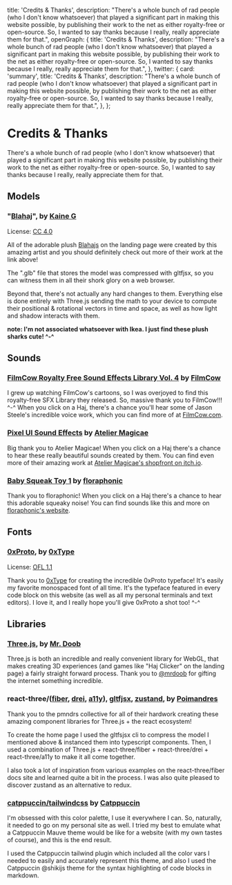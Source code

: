   title: 'Credits & Thanks',
  description:
    "There's a whole bunch of rad people (who I don't know whatsoever) that played a significant part in making this website possible, by publishing their work to the net as either royalty-free or open-source. So, I wanted to say thanks because I really, really appreciate them for that.",
  openGraph: {
    title: 'Credits & Thanks',
    description:
      "There's a whole bunch of rad people (who I don't know whatsoever) that played a significant part in making this website possible, by publishing their work to the net as either royalty-free or open-source. So, I wanted to say thanks because I really, really appreciate them for that.",
  },
  twitter: {
    card: 'summary',
    title: 'Credits & Thanks',
    description:
      "There's a whole bunch of rad people (who I don't know whatsoever) that played a significant part in making this website possible, by publishing their work to the net as either royalty-free or open-source. So, I wanted to say thanks because I really, really appreciate them for that.",
  },
};

# Credits & Thanks

There's a whole bunch of rad people (who I don't know whatsoever) that played a significant part in making this website possible, by publishing their work to the net as either royalty-free or open-source. So, I wanted to say thanks because I really, really appreciate them for that.

## Models

### "[Blahaj](https://sketchfab.com/3d-models/blahaj-ce981de49111488c81ea646067abe1ec)", by [Kaine G](https://sketchfab.com/Kaine_G)

License: [CC 4.0](https://creativecommons.org/licenses/by/4.0/)

All of the adorable plush [Blahajs](https://en.wikipedia.org/wiki/Bl%C3%A5haj) on the landing page were created by this amazing artist and you should definitely check out more of their work at the link above!

The ".glb" file that stores the model was compressed with gltfjsx, so you can witness them in all their shork glory on a web browser.

Beyond that, there's not actually any hard changes to them. Everything else is done entirely with Three.js sending the math to your device to compute their positional & rotational vectors in time and space, as well as how light and shadow interacts with them.

**note: I'm not associated whatsoever with Ikea. I just find these plush sharks cute! ^-^**

## Sounds

### [FilmCow Royalty Free Sound Effects Library Vol. 4](https://filmcow.itch.io/filmcow-sfx-4) by [FilmCow](https://www.filmcow.com/)
I grew up watching FilmCow's cartoons, so I was overjoyed to find this royalty-free SFX Library they released. So, massive thank you to FilmCow!!! ^-^ When you click on a Haj, there's a chance you'll hear some of Jason Steele's incredible voice work, which you can find more of at [FilmCow.com](https://filmcow.com).

### [Pixel UI Sound Effects](https://ateliermagicae.itch.io/pixel-ui-sound-effects) by [Atelier Magicae](https://ateliermagicae.itch.io/)

Big thank you to Atelier Magicae! When you click on a Haj there's a chance to hear these really beautiful sounds created by them. You can find even more of their amazing work at [Atelier Magicae's shopfront on itch.io](https://ateliermagicae.itch.io/).

### [Baby Squeak Toy 1](https://pixabay.com/sound-effects/baby-squeak-toy-1-183911/) by [floraphonic](https://www.floraphonic.com/)

Thank you to floraphonic! When you click on a Haj there's a chance to hear this adorable squeaky noise! You can find sounds like this and more on [floraphonic's website](https://www.floraphonic.com/).


## Fonts

### [0xProto](https://github.com/0xType/0xProto), by [0xType](https://0xtype.dev/)

License: [OFL 1.1](https://github.com/0xType/0xProto/blob/main/LICENSE)

Thank you to [0xType](https://0xtype.dev/) for creating the incredible 0xProto typeface! It's easily my favorite monospaced font of all time. It's the typeface featured in every code block on this website (as well as all my personal terminals and text editors). I love it, and I really hope you'll give 0xProto a shot too! ^-^

## Libraries

### [Three.js](https://threejs.org/), by [Mr. Doob](https://mrdoob.com/)

Three.js is both an incredible and really convenient library for WebGL, that makes creating 3D experiences (and games like "Haj Clicker" on the landing page) a fairly straight forward process. Thank you to [@mrdoob](https://twitter.com/mrdoob) for gifting the internet something incredible.

### react-three/([fiber](https://github.com/pmndrs/react-three-fiber), [drei](https://github.com/pmndrs/drei), [a11y](https://github.com/pmndrs/react-three-a11y)), [gltfjsx](https://github.com/pmndrs/gltfjsx), [zustand](https://github.com/pmndrs/zustand), by [Poimandres](https://pmnd.rs/)

Thank you to the pmndrs collective for all of their hardwork creating these amazing component libraries for Three.js + the react ecosystem!

To create the home page I used the gltfsjsx cli to compress the model I mentioned above & instanced them into typescript components. Then, I used a combination of Three.js + react-three/fiber + react-three/drei + react-three/a11y to make it all come together.

I also took a lot of inspiration from various examples on the react-three/fiber docs site and learned quite a bit in the process. I was also quite pleased to discover zustand as an alternative to redux.

### [catppuccin/tailwindcss](https://github.com/catppuccin/tailwindcss) by [Catppuccin](https://catppuccin.com/)

I'm obsessed with this color palette, I use it everywhere I can. So, naturally, it needed to go on my personal site as well. I tried my best to emulate what a Catppuccin Mauve theme would be like for a website (with my own tastes of course), and this is the end result.

I used the Catppuccin tailwind plugin which included all the color vars I needed to easily and accurately represent this theme, and also I used the Catppuccin @shikijs theme for the syntax highlighting of code blocks in markdown.
